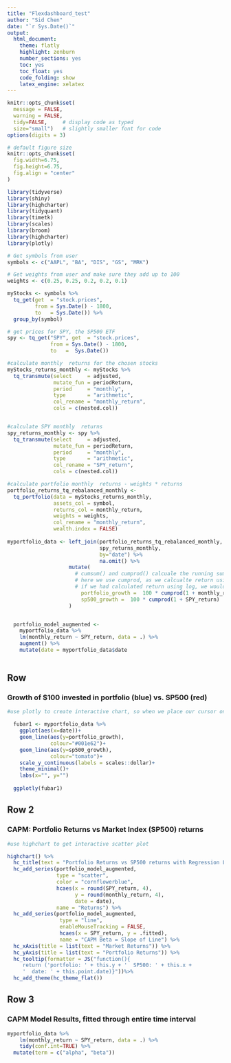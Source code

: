 ```yaml
---
title: "Flexdashboard_test"
author: "Sid Chen"
date: "`r Sys.Date()`"
output:
  html_document:
    theme: flatly
    highlight: zenburn
    number_sections: yes
    toc: yes
    toc_float: yes
    code_folding: show
    latex_engine: xelatex
---
```



```r
knitr::opts_chunk$set(
  message = FALSE, 
  warning = FALSE, 
  tidy=FALSE,     # display code as typed
  size="small")   # slightly smaller font for code
options(digits = 3)

# default figure size
knitr::opts_chunk$set(
  fig.width=6.75, 
  fig.height=6.75,
  fig.align = "center"
)
```


```r
library(tidyverse)
library(shiny)
library(highcharter)
library(tidyquant)
library(timetk)
library(scales)
library(broom)
library(highcharter)
library(plotly)
```

```r

# Get symbols from user  
symbols <- c("AAPL", "BA", "DIS", "GS", "MRK")

# Get weights from user and make sure they add up to 100
weights <- c(0.25, 0.25, 0.2, 0.2, 0.1)

myStocks <- symbols %>% 
  tq_get(get  = "stock.prices",
         from = Sys.Date() - 1800,
         to   = Sys.Date()) %>%
  group_by(symbol) 

# get prices for SPY, the SP500 ETF
spy <- tq_get("SPY", get  = "stock.prices",
              from = Sys.Date() - 1800,
              to   =  Sys.Date()) 

#calculate monthly  returns for the chosen stocks
myStocks_returns_monthly <- myStocks %>% 
  tq_transmute(select     = adjusted, 
               mutate_fun = periodReturn, 
               period     = "monthly", 
               type       = "arithmetic",
               col_rename = "monthly_return",
               cols = c(nested.col)) 


#calculate SPY monthly  returns
spy_returns_monthly <- spy %>%
  tq_transmute(select     = adjusted, 
               mutate_fun = periodReturn, 
               period     = "monthly", 
               type       = "arithmetic",
               col_rename = "SPY_return",
               cols = c(nested.col))

#calculate portfolio monthly  returns - weights * returns
portfolio_returns_tq_rebalanced_monthly <-
  tq_portfolio(data = myStocks_returns_monthly,
               assets_col = symbol,
               returns_col = monthly_return,
               weights = weights,
               col_rename = "monthly_return",
               wealth.index = FALSE)
  
myportfolio_data <- left_join(portfolio_returns_tq_rebalanced_monthly, 
                              spy_returns_monthly, 
                              by="date") %>% 
                              na.omit() %>% 
                    mutate(
                      # cumsum() and cumprod() calcuale the running sum/product
                      # here we use cumprod, as we calcualte return using type=arithmetic
                      # if we had calculated return using log, we would need cumsum
                        portfolio_growth =  100 * cumprod(1 + monthly_return),
                        sp500_growth = 	100 * cumprod(1 + SPY_return)
                    )


  portfolio_model_augmented <- 
    myportfolio_data %>% 
    lm(monthly_return ~ SPY_return, data = .) %>% 
    augment() %>% 
    mutate(date = myportfolio_data$date
  
```

Row {data-height=280}
-----------------------------------------------------------------------
### Growth of $100 invested in portfolio (blue) vs. SP500 (red)


```r
#use plotly to create interactive chart, so when we place our cursor on ti, we can see values

  fubar1 <- myportfolio_data %>% 
    ggplot(aes(x=date))+
    geom_line(aes(y=portfolio_growth),
              colour="#001e62")+
    geom_line(aes(y=sp500_growth),
              colour="tomato")+
    scale_y_continuous(labels = scales::dollar)+
    theme_minimal()+
    labs(x="", y="")  
    
  ggplotly(fubar1)


```


Row 2 {data-height=280}
-----------------------------------------------------------------------
### CAPM: Portfolio Returns vs Market Index (SP500) returns

```r
#use highchart to get interactive scatter plot

highchart() %>% 
  hc_title(text = "Portfolio Returns vs SP500 returns with Regression Line") %>% 
  hc_add_series(portfolio_model_augmented, 
                type = "scatter",
                color = "cornflowerblue",
                hcaes(x = round(SPY_return, 4), 
                      y = round(monthly_return, 4),
                      date = date), 
                name = "Returns") %>%
  hc_add_series(portfolio_model_augmented, 
                 type = "line", 
                 enableMouseTracking = FALSE,
                 hcaes(x = SPY_return, y = .fitted), 
                 name = "CAPM Beta = Slope of Line") %>% 
  hc_xAxis(title = list(text = "Market Returns")) %>% 
  hc_yAxis(title = list(text = "Portfolio Returns")) %>% 
  hc_tooltip(formatter = JS("function(){
     return ('portfolio: ' + this.y + '  SP500: ' + this.x +  
     '  date: ' + this.point.date)}"))%>% 
  hc_add_theme(hc_theme_flat())

```


Row 3 {data-height=180}
----------------------------------
### CAPM Model Results, fitted through entire time interval

```r

myportfolio_data %>% 
    lm(monthly_return ~ SPY_return, data = .) %>% 
    tidy(conf.int=TRUE) %>% 
  mutate(term = c("alpha", "beta"))

```







